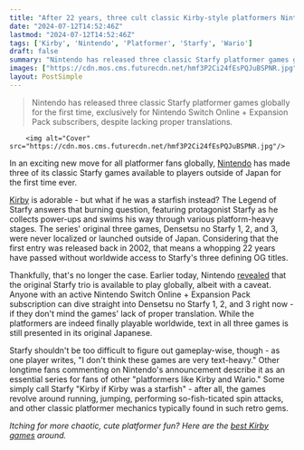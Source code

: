 ```yaml
---
title: "After 22 years, three cult classic Kirby-style platformers Nintendo refused to release outside of Japan are finally available worldwide"
date: "2024-07-12T14:52:46Z"
lastmod: "2024-07-12T14:52:46Z"
tags: ['Kirby', 'Nintendo', 'Platformer', 'Starfy', 'Wario']
draft: false
summary: "Nintendo has released three classic Starfy platformer games globally for the first time, exclusively for Nintendo Switch Online + Expansion Pack subscribers, despite lacking proper translations."
images: ["https://cdn.mos.cms.futurecdn.net/hmf3P2Ci24fEsPQJuBSPNR.jpg"]
layout: PostSimple
---
```

> Nintendo has released three classic Starfy platformer games globally for the first time, exclusively for Nintendo Switch Online + Expansion Pack subscribers, despite lacking proper translations.


        <img alt="Cover" src="https://cdn.mos.cms.futurecdn.net/hmf3P2Ci24fEsPQJuBSPNR.jpg"/>
        
In an exciting new move for all platformer fans globally, [Nintendo](https://www.gamesradar.com/tag/nintendo/) has made three of its classic Starfy games available to players outside of Japan for the first time ever.

[Kirby](https://www.gamesradar.com/games/platformer/kirby/) is adorable - but what if he was a starfish instead? The Legend of Starfy answers that burning question, featuring protagonist Starfy as he collects power-ups and swims his way through various platform-heavy stages. The series' original three games, Densetsu no Starfy 1, 2, and 3, were never localized or launched outside of Japan. Considering that the first entry was released back in 2002, that means a whopping 22 years have passed without worldwide access to Starfy's three defining OG titles.

Thankfully, that's no longer the case. Earlier today, Nintendo [revealed](https://x.com/NintendoAmerica/status/1811566401741606944) that the original Starfy trio is available to play globally, albeit with a caveat. Anyone with an active Nintendo Switch Online + Expansion Pack subscription can dive straight into Densetsu no Starfy 1, 2, and 3 right now - if they don't mind the games' lack of proper translation. While the platformers are indeed finally playable worldwide, text in all three games is still presented in its original Japanese.

Starfy shouldn't be too difficult to figure out gameplay-wise, though - as one player writes, "I don't think these games are very text-heavy." Other longtime fans commenting on Nintendo's announcement describe it as an essential series for fans of other "platformers like Kirby and Wario." Some simply call Starfy "Kirby if Kirby was a starfish" - after all, the games revolve around running, jumping, performing so-fish-ticated spin attacks, and other classic platformer mechanics typically found in such retro gems.

*Itching for more chaotic, cute platformer fun? Here are the *[<u><em>best Kirby games</em></u>](https://www.gamesradar.com/best-kirby-games/)* around.*
        